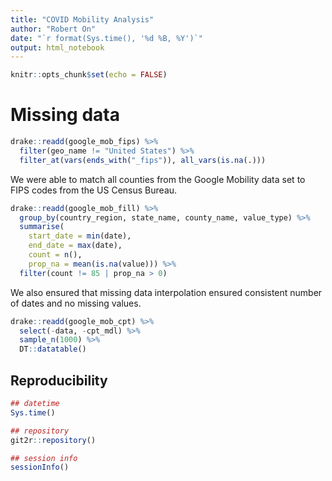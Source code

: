 ```yaml
---
title: "COVID Mobility Analysis"
author: "Robert On"
date: "`r format(Sys.time(), '%d %B, %Y')`"
output: html_notebook
---
```


```r
knitr::opts_chunk$set(echo = FALSE)
```

# Missing data

```r
drake::readd(google_mob_fips) %>% 
  filter(geo_name != "United States") %>%
  filter_at(vars(ends_with("_fips")), all_vars(is.na(.)))
```

We were able to match all counties from the Google Mobility data set to FIPS codes from the US Census Bureau.

```r
drake::readd(google_mob_fill) %>%
  group_by(country_region, state_name, county_name, value_type) %>%
  summarise(
    start_date = min(date),
    end_date = max(date),
    count = n(),
    prop_na = mean(is.na(value))) %>%
  filter(count != 85 | prop_na > 0)
```

We also ensured that missing data interpolation ensured consistent number of dates and no missing values.

```r
drake::readd(google_mob_cpt) %>%
  select(-data, -cpt_mdl) %>%
  sample_n(1000) %>%
  DT::datatable()
```

## Reproducibility

```r
## datetime
Sys.time() 

## repository
git2r::repository()

## session info
sessionInfo()
```
